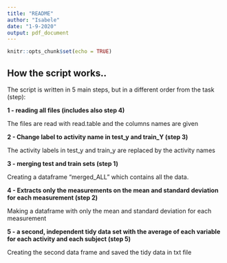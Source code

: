 ---
title: "README"
author: "Isabele"
date: "1-9-2020"
output: pdf_document
---

```{r setup, include=FALSE}
knitr::opts_chunk$set(echo = TRUE)
```

## How the script works..

The script is written in 5 main steps, but in a different order from the task (step):

**1 - reading all files (includes also step 4)**

The files are read with read.table and the columns names are given

**2 - Change label to activity name in test_y and train_Y  (step 3)**

The activity labels in test_y and train_y are replaced by the activity names 

**3 - merging test and train sets (step 1)**

Creating a dataframe "merged_ALL" which contains all the data.

**4 - Extracts only the measurements on the mean and standard deviation for each measurement (step 2)**

Making a dataframe with only the mean and standard deviation for each measurement

**5 - a second, independent tidy data set with the average of each variable for each activity and each subject (step 5)**

Creating the second data frame and saved the tidy data in txt file
